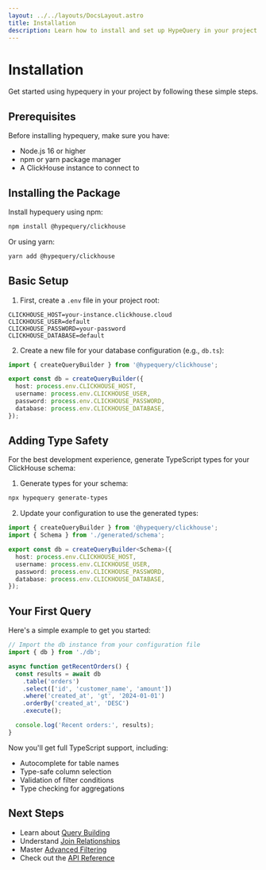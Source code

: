 ```yaml
---
layout: ../../layouts/DocsLayout.astro
title: Installation
description: Learn how to install and set up HypeQuery in your project
---
```


# Installation

Get started using hypequery in your project by following these simple steps.

## Prerequisites

Before installing hypequery, make sure you have:

 <ul>
     <li>Node.js 16 or higher</li>
     <li>npm or yarn package manager</li>
     <li>A ClickHouse instance to connect to</li>
   </ul>

## Installing the Package

Install hypequery using npm:

```bash
npm install @hypequery/clickhouse
```

Or using yarn:

```bash
yarn add @hypequery/clickhouse
```

## Basic Setup

1. First, create a `.env` file in your project root:

```env
CLICKHOUSE_HOST=your-instance.clickhouse.cloud
CLICKHOUSE_USER=default
CLICKHOUSE_PASSWORD=your-password
CLICKHOUSE_DATABASE=default
```

2. Create a new file for your database configuration (e.g., `db.ts`):

```typescript
import { createQueryBuilder } from '@hypequery/clickhouse';

export const db = createQueryBuilder({
  host: process.env.CLICKHOUSE_HOST,
  username: process.env.CLICKHOUSE_USER,
  password: process.env.CLICKHOUSE_PASSWORD,
  database: process.env.CLICKHOUSE_DATABASE,
});
```

## Adding Type Safety

For the best development experience, generate TypeScript types for your ClickHouse schema:

1. Generate types for your schema:

```bash
npx hypequery generate-types
```
2. Update your configuration to use the generated types:

```typescript
import { createQueryBuilder } from '@hypequery/clickhouse';
import { Schema } from './generated/schema';

export const db = createQueryBuilder<Schema>({
  host: process.env.CLICKHOUSE_HOST,
  username: process.env.CLICKHOUSE_USER,
  password: process.env.CLICKHOUSE_PASSWORD,
  database: process.env.CLICKHOUSE_DATABASE,
});
```

## Your First Query

Here's a simple example to get you started:

```typescript
// Import the db instance from your configuration file
import { db } from './db';

async function getRecentOrders() {
  const results = await db
    .table('orders')
    .select(['id', 'customer_name', 'amount'])
    .where('created_at', 'gt', '2024-01-01')
    .orderBy('created_at', 'DESC')
    .execute();

  console.log('Recent orders:', results);
}
```

Now you'll get full TypeScript support, including:
- Autocomplete for table names
- Type-safe column selection
- Validation of filter conditions
- Type checking for aggregations

## Next Steps

- Learn about [Query Building](/docs/guides/query-building)
- Understand [Join Relationships](/docs/guides/joins)
- Master [Advanced Filtering](/docs/guides/filtering)
- Check out the [API Reference](/docs/reference/api) 